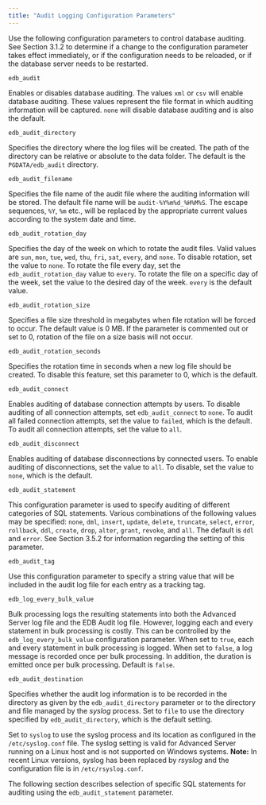 ```yaml
---
title: "Audit Logging Configuration Parameters"
---
```


<div id="audit_logging_configuration_parameters" class="registered_link"></div>




Use the following configuration parameters to control database auditing. See Section 3.1.2 to determine if a change to the configuration parameter takes effect immediately, or if the configuration needs to be reloaded, or if the database server needs to be restarted.

`edb_audit`

Enables or disables database auditing. The values `xml` or `csv` will enable database auditing. These values represent the file format in which auditing information will be captured. `none` will disable database auditing and is also the default.

`edb_audit_directory`

Specifies the directory where the log files will be created. The path of the directory can be relative or absolute to the data folder. The default is the `PGDATA/edb_audit` directory.

`edb_audit_filename`

Specifies the file name of the audit file where the auditing information will be stored. The default file name will be `audit-%Y%m%d_%H%M%S`. The escape sequences, `%Y`, `%m` etc., will be replaced by the appropriate current values according to the system date and time.

`edb_audit_rotation_day`

Specifies the day of the week on which to rotate the audit files. Valid values are `sun`, `mon`, `tue`, `wed`, `thu`, `fri`, `sat`, `every`, and `none`. To disable rotation, set the value to `none`. To rotate the file every day, set the `edb_audit_rotation_day` value to `every`. To rotate the file on a specific day of the week, set the value to the desired day of the week. `every` is the default value.

`edb_audit_rotation_size`

Specifies a file size threshold in megabytes when file rotation will be forced to occur. The default value is 0 MB. If the parameter is commented out or set to 0, rotation of the file on a size basis will not occur.

`edb_audit_rotation_seconds`

Specifies the rotation time in seconds when a new log file should be created. To disable this feature, set this parameter to 0, which is the default.

`edb_audit_connect`

Enables auditing of database connection attempts by users. To disable auditing of all connection attempts, set `edb_audit_connect` to `none`. To audit all failed connection attempts, set the value to `failed`, which is the default. To audit all connection attempts, set the value to `all`.

`edb_audit_disconnect`

Enables auditing of database disconnections by connected users. To enable auditing of disconnections, set the value to `all`. To disable, set the value to `none`, which is the default.

`edb_audit_statement`

This configuration parameter is used to specify auditing of different categories of SQL statements. Various combinations of the following values may be specified: `none`, `dml`, `insert`, `update`, `delete`, `truncate`, `select`, `error`, `rollback`, `ddl`, `create`, `drop`, `alter`, `grant`, `revoke`, and `all`. The default is `ddl` and `error`. See Section 3.5.2 for information regarding the setting of this parameter.

`edb_audit_tag`

Use this configuration parameter to specify a string value that will be included in the audit log file for each entry as a tracking tag.

`edb_log_every_bulk_value`

Bulk processing logs the resulting statements into both the Advanced Server log file and the EDB Audit log file. However, logging each and every statement in bulk processing is costly. This can be controlled by the `edb_log_every_bulk_value` configuration parameter. When set to `true`, each and every statement in bulk processing is logged. When set to `false`, a log message is recorded once per bulk processing. In addition, the duration is emitted once per bulk processing. Default is `false`.

`edb_audit_destination`

Specifies whether the audit log information is to be recorded in the directory as given by the `edb_audit_directory` parameter or to the directory and file managed by the *syslog* process. Set to `file` to use the directory specified by `edb_audit_directory`, which is the default setting.

Set to `syslog` to use the syslog process and its location as configured in the `/etc/syslog.conf` file. The syslog setting is valid for Advanced Server running on a Linux host and is not supported on Windows systems. **Note:** In recent Linux versions, syslog has been replaced by *rsyslog* and the configuration file is in `/etc/rsyslog.conf`.

The following section describes selection of specific SQL statements for auditing using the `edb_audit_statement` parameter.
